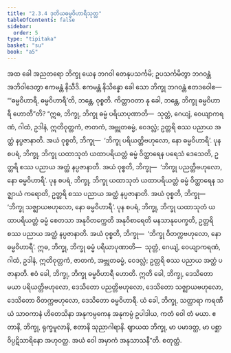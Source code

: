 ```yaml
---
title: "2.3.4 ဒုတိယဓမ္မဝိဟာရီသုတ္တ"
tableOfContents: false
sidebar:
  order: 5
type: "tipitaka"
basket: "su"
book: "a5"
---
```



<DynamicBreadcrumb />

<Division number="74" book="a5">

<Paragraph number="451" book="a5">
အထ ခေါ အညတရော ဘိက္ခု ယေန ဘဂဝါ တေနုပသင်္ကမိ; ဥပသင်္ကမိတွာ ဘဂဝန္တံ အဘိဝါဒေတွာ ဧကမန္တံ နိသီဒိ. ဧကမန္တံ နိသိန္နော ခေါ သော ဘိက္ခု ဘဂဝန္တံ ဧတဒဝေါစ—  “‘ဓမ္မဝိဟာရီ, ဓမ္မဝိဟာရီ’တိ, ဘန္တေ, ဝုစ္စတိ. ကိတ္တာဝတာ နု ခေါ, ဘန္တေ, ဘိက္ခု ဓမ္မဝိဟာရီ ဟောတီ”တိ?
</Paragraph>

<Paragraph number="452" book="a5">
“ဣဓ, ဘိက္ခု, ဘိက္ခု ဓမ္မံ ပရိယာပုဏာတိ—  သုတ္တံ, ဂေယျံ, ဝေယျာကရဏံ, ဂါထံ, ဥဒါနံ, ဣတိဝုတ္တကံ, ဇာတကံ, အဗ္ဘုတဓမ္မံ, ဝေဒလ္လံ; ဥတ္တရိ စဿ ပညာယ အတ္ထံ နပ္ပဇာနာတိ. အယံ ဝုစ္စတိ, ဘိက္ခု—  ‘ဘိက္ခု ပရိယတ္တိဗဟုလော, နော ဓမ္မဝိဟာရီ’.
</Paragraph>

<Paragraph number="453" book="a5">
ပုန စပရံ, ဘိက္ခု, ဘိက္ခု ယထာသုတံ ယထာပရိယတ္တံ ဓမ္မံ ဝိတ္ထာရေန ပရေသံ ဒေသေတိ, ဥတ္တရိ စဿ ပညာယ အတ္ထံ နပ္ပဇာနာတိ. အယံ ဝုစ္စတိ, ဘိက္ခု—  ‘ဘိက္ခု ပညတ္တိဗဟုလော, နော ဓမ္မဝိဟာရီ’.
</Paragraph>

<Paragraph number="454" book="a5">
ပုန စပရံ, ဘိက္ခု, ဘိက္ခု ယထာသုတံ ယထာပရိယတ္တံ ဓမ္မံ ဝိတ္ထာရေန သဇ္ဈာယံ ကရောတိ, ဥတ္တရိ စဿ ပညာယ အတ္ထံ နပ္ပဇာနာတိ. အယံ ဝုစ္စတိ, ဘိက္ခု—  ‘ဘိက္ခု သဇ္ဈာယဗဟုလော, နော ဓမ္မဝိဟာရီ’.
</Paragraph>

<Paragraph number="455" book="a5">
ပုန စပရံ, ဘိက္ခု, ဘိက္ခု ယထာသုတံ ယထာပရိယတ္တံ ဓမ္မံ စေတသာ အနုဝိတက္ကေတိ အနုဝိစာရေတိ မနသာနုပေက္ခတိ, ဥတ္တရိ စဿ ပညာယ အတ္ထံ နပ္ပဇာနာတိ. အယံ ဝုစ္စတိ, ဘိက္ခု—  ‘ဘိက္ခု ဝိတက္ကဗဟုလော, နော ဓမ္မဝိဟာရီ’.
</Paragraph>

<Paragraph number="456" book="a5">
ဣဓ, ဘိက္ခု, ဘိက္ခု ဓမ္မံ ပရိယာပုဏာတိ—  သုတ္တံ, ဂေယျံ, ဝေယျာကရဏံ, ဂါထံ, ဥဒါနံ, ဣတိဝုတ္တကံ, ဇာတကံ, အဗ္ဘုတဓမ္မံ, ဝေဒလ္လံ; ဥတ္တရိ စဿ ပညာယ အတ္ထံ ပဇာနာတိ. ဧဝံ ခေါ, ဘိက္ခု, ဘိက္ခု ဓမ္မဝိဟာရီ ဟောတိ.
</Paragraph>

<Paragraph number="457" book="a5">
ဣတိ ခေါ, ဘိက္ခု, ဒေသိတော မယာ ပရိယတ္တိဗဟုလော, ဒေသိတော ပညတ္တိဗဟုလော, ဒေသိတော သဇ္ဈာယဗဟုလော, ဒေသိတော ဝိတက္ကဗဟုလော, ဒေသိတော ဓမ္မဝိဟာရီ. ယံ ခေါ, ဘိက္ခု, သတ္ထာရာ ကရဏီယံ သာဝကာနံ ဟိတေသိနာ အနုကမ္ပကေန အနုကမ္ပံ ဥပါဒါယ, ကတံ ဝေါ တံ မယာ. ဧတာနိ, ဘိက္ခု, ရုက္ခမူလာနိ, ဧတာနိ သုညာဂါရာနိ. ဈာယထ ဘိက္ခု, မာ ပမာဒတ္ထ, မာ ပစ္ဆာ ဝိပ္ပဋိသာရိနော အဟုဝတ္ထ. အယံ ဝေါ အမှာကံ အနုသာသနီ”တိ.

</Paragraph>
</Division>

<Paragraph number="458" type="center" book="a5">
စတုတ္ထံ.
</Paragraph>